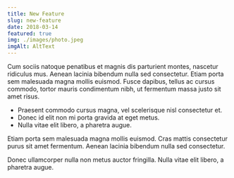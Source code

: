 ```yaml
---
title: New Feature
slug: new-feature
date: 2018-03-14
featured: true
img: ./images/photo.jpeg
imgAlt: AltText
---
```


Cum sociis natoque penatibus et magnis dis parturient montes, nascetur ridiculus mus.
Aenean lacinia bibendum nulla sed consectetur. Etiam porta sem malesuada magna mollis euismod.
Fusce dapibus, tellus ac cursus commodo, tortor mauris condimentum nibh,
ut fermentum massa justo sit amet risus.

 - Praesent commodo cursus magna, vel scelerisque nisl consectetur et.
 - Donec id elit non mi porta gravida at eget metus.
 - Nulla vitae elit libero, a pharetra augue.

Etiam porta sem malesuada magna mollis euismod. Cras mattis consectetur purus sit amet fermentum.
Aenean lacinia bibendum nulla sed consectetur.

Donec ullamcorper nulla non metus auctor fringilla. Nulla vitae elit libero, a pharetra augue.